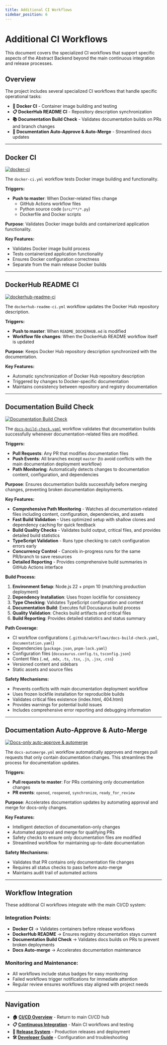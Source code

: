 ```yaml
---
title: Additional CI Workflows
sidebar_position: 6
---
```


# Additional CI Workflows

This document covers the specialized CI workflows that support specific aspects of the Abstract Backend beyond the main continuous integration and release processes.

## Overview

The project includes several specialized CI workflows that handle specific operational tasks:

- **🐳 Docker CI** - Container image building and testing
- **📋 DockerHub README CI** - Repository description synchronization
- **📚 Documentation Build Check** - Validates documentation builds on PRs and branch changes
- **🤖 Documentation Auto-Approve & Auto-Merge** - Streamlined docs updates

---

## Docker CI

[![docker-ci](https://github.com/Chisanan232/abstract-backend/actions/workflows/docker-ci.yml/badge.svg)](https://github.com/Chisanan232/abstract-backend/actions/workflows/docker-ci.yml)

The `docker-ci.yml` workflow tests Docker image building and functionality.

**Triggers:**
- **Push to master**: When Docker-related files change
  - GitHub Actions workflow files
  - Python source code (`src/**/*.py`)
  - Dockerfile and Docker scripts

**Purpose**: Validates Docker image builds and containerized application functionality.

**Key Features:**
- Validates Docker image build process
- Tests containerized application functionality
- Ensures Docker configuration correctness
- Separate from the main release Docker builds

---

## DockerHub README CI

[![dockerhub-readme-ci](https://github.com/Chisanan232/abstract-backend/actions/workflows/dockerhub-readme-ci.yml/badge.svg)](https://github.com/Chisanan232/abstract-backend/actions/workflows/dockerhub-readme-ci.yml)

The `dockerhub-readme-ci.yml` workflow updates the Docker Hub repository description.

**Triggers:**
- **Push to master**: When `README_DOCKERHUB.md` is modified
- **Workflow file changes**: When the DockerHub README workflow itself is updated

**Purpose**: Keeps Docker Hub repository description synchronized with the documentation.

**Key Features:**
- Automatic synchronization of Docker Hub repository description
- Triggered by changes to Docker-specific documentation
- Maintains consistency between repository and registry documentation

---

## Documentation Build Check

[![Documentation Build Check](https://github.com/Chisanan232/abstract-backend/actions/workflows/docs-build-check.yaml/badge.svg)](https://github.com/Chisanan232/abstract-backend/actions/workflows/docs-build-check.yaml)

The [`docs-build-check.yaml`](https://github.com/Chisanan232/abstract-backend/blob/master/.github/workflows/docs-build-check.yaml) workflow validates that documentation builds successfully whenever documentation-related files are modified.

**Triggers:**
- **Pull Requests**: Any PR that modifies documentation files
- **Push Events**: All branches except `master` (to avoid conflicts with the main documentation deployment workflow)
- **Path Monitoring**: Automatically detects changes to documentation content, configuration, and dependencies

**Purpose**: Ensures documentation builds successfully before merging changes, preventing broken documentation deployments.

**Key Features:**
- **Comprehensive Path Monitoring** - Watches all documentation-related files including content, configuration, dependencies, and assets
- **Fast Build Validation** - Uses optimized setup with shallow clones and dependency caching for quick feedback
- **Build Quality Checks** - Validates build output, critical files, and provides detailed build statistics
- **TypeScript Validation** - Runs type checking to catch configuration errors early
- **Concurrency Control** - Cancels in-progress runs for the same PR/branch to save resources
- **Detailed Reporting** - Provides comprehensive build summaries in GitHub Actions interface

**Build Process:**
1. **Environment Setup**: Node.js 22 + pnpm 10 (matching production deployment)
2. **Dependency Installation**: Uses frozen lockfile for consistency
3. **Type Checking**: Validates TypeScript configuration and content
4. **Documentation Build**: Executes full Docusaurus build process
5. **Quality Validation**: Checks build artifacts and critical files
6. **Build Reporting**: Provides detailed statistics and status summary

**Path Coverage:**
- CI workflow configurations (`.github/workflows/docs-build-check.yaml`, `documentation.yaml`)
- Dependencies (`package.json`, `pnpm-lock.yaml`)
- Configuration files (`docusaurus.config.ts`, `tsconfig.json`)
- Content files (`.md`, `.mdx`, `.ts`, `.tsx`, `.js`, `.jsx`, `.css`)
- Versioned content and sidebars
- Static assets and source files

**Safety Mechanisms:**
- Prevents conflicts with main documentation deployment workflow
- Uses frozen lockfile installation for reproducible builds
- Validates critical files existence (index.html, 404.html)
- Provides warnings for potential build issues
- Includes comprehensive error reporting and debugging information

---

## Documentation Auto-Approve & Auto-Merge

[![Docs-only auto-approve & automerge](https://github.com/Chisanan232/abstract-backend/actions/workflows/docs-automerge.yml/badge.svg)](https://github.com/Chisanan232/abstract-backend/actions/workflows/docs-automerge.yml)

The `docs-automerge.yml` workflow automatically approves and merges pull requests that only contain documentation changes. This streamlines the process for documentation updates.

**Triggers:**
- **Pull requests to master**: For PRs containing only documentation changes
- **PR events**: `opened`, `reopened`, `synchronize`, `ready_for_review`

**Purpose**: Accelerates documentation updates by automating approval and merge for docs-only changes.

**Key Features:**
- Intelligent detection of documentation-only changes
- Automated approval and merge for qualifying PRs
- Safety checks to ensure only documentation files are modified
- Streamlined workflow for maintaining up-to-date documentation

**Safety Mechanisms:**
- Validates that PR contains only documentation file changes
- Requires all status checks to pass before auto-merge
- Maintains audit trail of automated actions

---

## Workflow Integration

These additional CI workflows integrate with the main CI/CD system:

### **Integration Points:**
- **Docker CI** → Validates containers before release workflows 
- **DockerHub README** → Ensures registry documentation stays current
- **Documentation Build Check** → Validates docs builds on PRs to prevent broken deployments
- **Docs Auto-merge** → Accelerates documentation maintenance

### **Monitoring and Maintenance:**
- All workflows include status badges for easy monitoring
- Failed workflows trigger notifications for immediate attention
- Regular review ensures workflows stay aligned with project needs

---

## Navigation

- **🏠 [CI/CD Overview](./index.mdx)** - Return to main CI/CD hub
- **📋 [Continuous Integration](./continuous-integration.mdx)** - Main CI workflows and testing
- **🔄 [Release System](./release-system.mdx)** - Production releases and deployment
- **🛠️ [Developer Guide](./developer-guide.mdx)** - Configuration and troubleshooting
